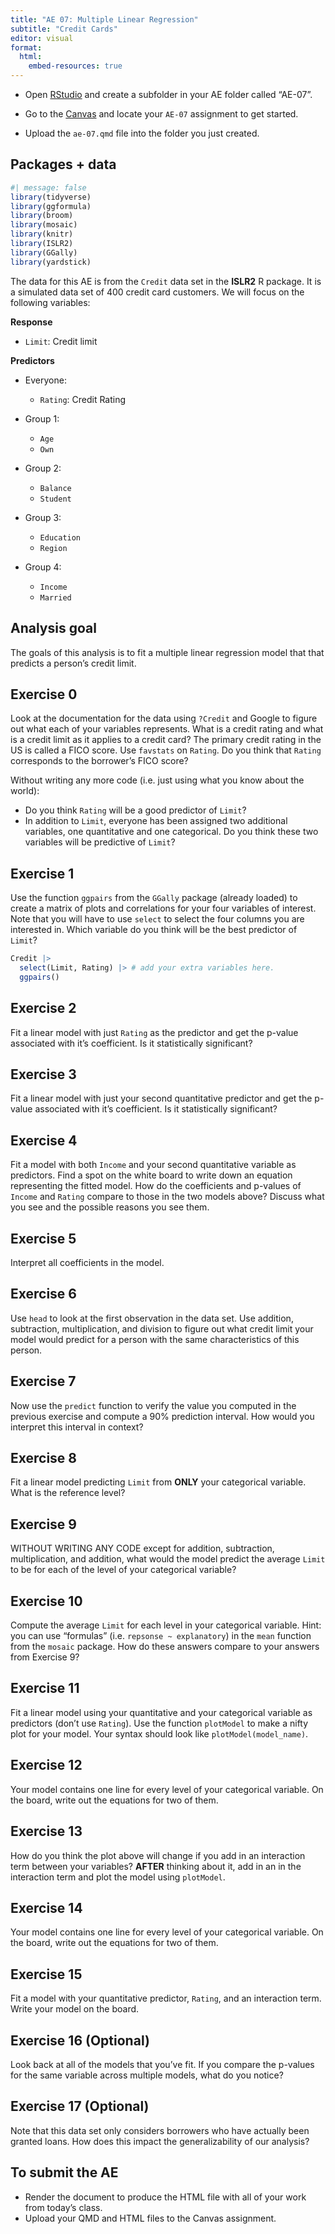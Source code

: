 ```yaml
---
title: "AE 07: Multiple Linear Regression"
subtitle: "Credit Cards"
editor: visual
format:
  html:
    embed-resources: true
---
```


::: callout-important
-   Open [RStudio](https://rstudio.collegeofidaho.edu/) and create a subfolder in your AE folder called "AE-07".

-   Go to the [Canvas](https://cofi.instructure.com/courses/17093/assignments/202838) and locate your `AE-07` assignment to get started.

-   Upload the `ae-07.qmd` file into the folder you just created.
:::

## Packages + data

```r
#| message: false
library(tidyverse)
library(ggformula)
library(broom)
library(mosaic)
library(knitr)
library(ISLR2)
library(GGally)
library(yardstick)
```

The data for this AE is from the `Credit` data set in the **ISLR2** R package. It is a simulated data set of 400 credit card customers. We will focus on the following variables:

**Response**

-   `Limit`: Credit limit

**Predictors**

-   Everyone:

    -   `Rating`: Credit Rating

-   Group 1:

    -   `Age`
    -   `Own`

-   Group 2:

    -   `Balance`
    -   `Student`

-   Group 3:

    -   `Education`
    -   `Region`

-   Group 4:

    -   `Income`
    -   `Married`

## Analysis goal

The goals of this analysis is to fit a multiple linear regression model that that predicts a person's credit limit.

## Exercise 0

Look at the documentation for the data using `?Credit` and Google to figure out what each of your variables represents. What is a credit rating and what is a credit limit as it applies to a credit card? The primary credit rating in the US is called a FICO score. Use `favstats` on `Rating`. Do you think that `Rating` corresponds to the borrower's FICO score? 

Without writing any more code (i.e. just using what you know about the world): 

- Do you think `Rating` will be a good predictor of `Limit`? 
- In addition to `Limit`, everyone has been assigned two additional variables, one quantitative and one categorical. Do you think these two variables will be predictive of `Limit`?

## Exercise 1

Use the function `ggpairs` from the `GGally` package (already loaded) to create a matrix of plots and correlations for your four variables of interest. Note that you will have to use `select` to select the four columns you are interested in. Which variable do you think will be the best predictor of `Limit`?

```r
Credit |> 
  select(Limit, Rating) |> # add your extra variables here.
  ggpairs()
```

## Exercise 2

Fit a linear model with just `Rating` as the predictor and get the p-value associated with it's coefficient. Is it statistically significant?

## Exercise 3

Fit a linear model with just your second quantitative predictor and get the p-value associated with it's coefficient. Is it statistically significant?

## Exercise 4

Fit a model with both `Income` and your second quantitative variable as predictors. Find a spot on the white board to write down an equation representing the fitted model. How do the coefficients and p-values of `Income` and `Rating` compare to those in the two models above? Discuss what you see and the possible reasons you see them.

## Exercise 5

Interpret all coefficients in the model.

## Exercise 6

Use `head` to look at the first observation in the data set. Use addition, subtraction, multiplication, and division to figure out what credit limit your model would predict for a person with the same characteristics of this person.

## Exercise 7

Now use the `predict` function to verify the value you computed in the previous exercise and compute a 90% prediction interval. How would you interpret this interval in context?

## Exercise 8

Fit a linear model predicting `Limit` from **ONLY** your categorical variable. What is the reference level?

## Exercise 9

WITHOUT WRITING ANY CODE except for addition, subtraction, multiplication, and addition, what would the model predict the average `Limit` to be for each of the level of your categorical variable?

## Exercise 10

Compute the average `Limit` for each level in your categorical variable. Hint: you can use "formulas" (i.e. `repsonse ~ explanatory`) in the `mean` function from the `mosaic` package. How do these answers compare to your answers from Exercise 9?

## Exercise 11

Fit a linear model using your quantitative and your categorical variable as predictors (don't use `Rating`). Use the function `plotModel` to make a nifty plot for your model. Your syntax should look like `plotModel(model_name)`.

## Exercise 12

Your model contains one line for every level of your categorical variable. On the board, write out the equations for two of them.

## Exercise 13

How do you think the plot above will change if you add in an interaction term between your variables? **AFTER** thinking about it, add in an in the interaction term and plot the model using `plotModel`.

## Exercise 14

Your model contains one line for every level of your categorical variable. On the board, write out the equations for two of them.


## Exercise 15

Fit a model with your quantitative predictor, `Rating`, and an interaction term. Write your model on the board.

## Exercise 16 (Optional)

Look back at all of the models that you've fit. If you compare the p-values for the same variable across multiple models, what do you notice?

## Exercise 17 (Optional)

Note that this data set only considers borrowers who have actually been granted loans. How does this impact the generalizability of our analysis?

## To submit the AE

::: callout-important
-   Render the document to produce the HTML file with all of your work from today's class.
-   Upload your QMD and HTML files to the Canvas assignment.
:::
